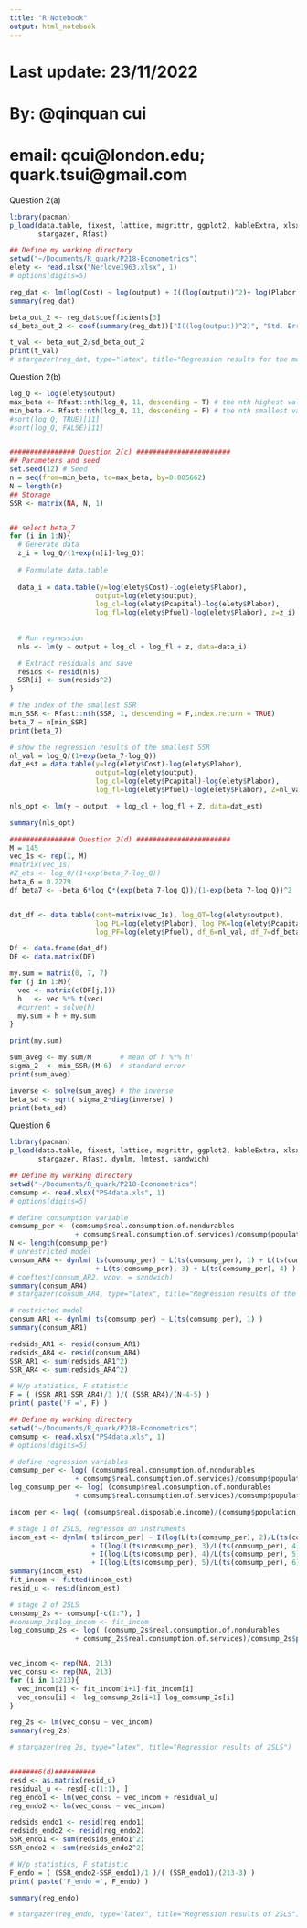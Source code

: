 ```yaml
---
title: "R Notebook"
output: html_notebook
---
```

# Last update: 23/11/2022
# By: @qinquan cui
# email: qcui@london.edu; quark.tsui@gmail.com

################ Question 2(a) #######################

```r
library(pacman)
p_load(data.table, fixest, lattice, magrittr, ggplot2, kableExtra, xlsx, 
       stargazer, Rfast)
```


```r
## Define my working directory
setwd("~/Documents/R_quark/P218-Econometrics")
elety <- read.xlsx("Nerlove1963.xlsx", 1)
# options(digits=5)

reg_dat <- lm(log(Cost) ~ log(output) + I((log(output))^2)+ log(Plabor) + log(Pcapital) + log(Pfuel), data=elety)
summary(reg_dat)

beta_out_2 <- reg_dat$coefficients[3]
sd_beta_out_2 <- coef(summary(reg_dat))["I((log(output))^2)", "Std. Error"]

t_val <- beta_out_2/sd_beta_out_2
print(t_val)
# stargazer(reg_dat, type="latex", title="Regression results for the modification")

```

################ Question 2(b) #######################

```r
log_Q <- log(elety$output)
max_beta <- Rfast::nth(log_Q, 11, descending = T) # the nth highest value
min_beta <- Rfast::nth(log_Q, 11, descending = F) # the nth smallest value
#sort(log_Q, TRUE)[11] 
#sort(log_Q, FALSE)[11] 


################ Question 2(c) #######################
## Parameters and seed
set.seed(12) # Seed
n = seq(from=min_beta, to=max_beta, by=0.005662)  
N = length(n)                      
## Storage 
SSR <- matrix(NA, N, 1) 


## select beta_7
for (i in 1:N){
  # Generate data
  z_i = log_Q/(1+exp(n[i]-log_Q))
  
  # Formulate data.table
  
  data_i = data.table(y=log(elety$Cost)-log(elety$Plabor),
                     output=log(elety$output),
                     log_cl=log(elety$Pcapital)-log(elety$Plabor), 
                     log_fl=log(elety$Pfuel)-log(elety$Plabor), z=z_i) 
  
  
  # Run regression
  nls <- lm(y ~ output + log_cl + log_fl + z, data=data_i)

  # Extract residuals and save
  resids <- resid(nls)
  SSR[i] <- sum(resids^2) 
}

# the index of the smallest SSR
min_SSR <- Rfast::nth(SSR, 1, descending = F,index.return = TRUE) 
beta_7 = n[min_SSR]
print(beta_7)

# show the regression results of the smallest SSR
nl_val = log_Q/(1+exp(beta_7-log_Q))
dat_est = data.table(y=log(elety$Cost)-log(elety$Plabor),
                     output=log(elety$output),
                     log_cl=log(elety$Pcapital)-log(elety$Plabor), 
                     log_fl=log(elety$Pfuel)-log(elety$Plabor), Z=nl_val)

nls_opt <- lm(y ~ output  + log_cl + log_fl + Z, data=dat_est)

summary(nls_opt)

################ Question 2(d) #######################
M = 145
vec_1s <- rep(1, M)
#matrix(vec_1s)
#Z_ets <- log_Q/(1+exp(beta_7-log_Q))
beta_6 = 0.2279
df_beta7 <- -beta_6*log_Q*(exp(beta_7-log_Q))/(1-exp(beta_7-log_Q))^2


dat_df <- data.table(cont=matrix(vec_1s), log_QT=log(elety$output), 
                     log_PL=log(elety$Plabor), log_PK=log(elety$Pcapital),
                     log_PF=log(elety$Pfuel), df_6=nl_val, df_7=df_beta7)

Df <- data.frame(dat_df)
DF <- data.matrix(DF)

my.sum = matrix(0, 7, 7)
for (j in 1:M){
  vec <- matrix(c(DF[j,]))
  h   <- vec %*% t(vec)
  #current = solve(h)
  my.sum = h + my.sum
} 

print(my.sum)

sum_aveg <- my.sum/M       # mean of h %*% h'
sigma_2  <- min_SSR/(M-6)  # standard error
print(sum_aveg)

inverse <- solve(sum_aveg) # the inverse
beta_sd <- sqrt( sigma_2*diag(inverse) )
print(beta_sd)

```

################ Question 6 #######################

```r
library(pacman)
p_load(data.table, fixest, lattice, magrittr, ggplot2, kableExtra, xlsx, 
       stargazer, Rfast, dynlm, lmtest, sandwich)
```


```r
## Define my working directory
setwd("~/Documents/R_quark/P218-Econometrics")
comsump <- read.xlsx("PS4data.xls", 1)
# options(digits=5)

# define consumption variable
comsump_per <- (comsump$real.consumption.of.nondurables
                + comsump$real.consumption.of.services)/comsump$population
N <- length(comsump_per)
# unrestricted model
consum_AR4 <- dynlm( ts(comsump_per) ~ L(ts(comsump_per), 1) + L(ts(comsump_per), 2) 
                     + L(ts(comsump_per), 3) + L(ts(comsump_per), 4) )
# coeftest(consum_AR2, vcov. = sandwich)
summary(consum_AR4)
# stargazer(consum_AR4, type="latex", title="Regression results of the unrestricted model")

# restricted model
consum_AR1 <- dynlm( ts(comsump_per) ~ L(ts(comsump_per), 1) )
summary(consum_AR1)

redsids_AR1 <- resid(consum_AR1)
redsids_AR4 <- resid(consum_AR4)
SSR_AR1 <- sum(redsids_AR1^2)
SSR_AR4 <- sum(redsids_AR4^2)

# W/p statistics, F statistic
F = ( (SSR_AR1-SSR_AR4)/3 )/( (SSR_AR4)/(N-4-5) )
print( paste('F =', F) )

```


```r
## Define my working directory
setwd("~/Documents/R_quark/P218-Econometrics")
comsump <- read.xlsx("PS4data.xls", 1)
# options(digits=5)

# define regression variables
comsump_per <- log( (comsump$real.consumption.of.nondurables
                + comsump$real.consumption.of.services)/comsump$population )
log_comsump_per <- log( (comsump$real.consumption.of.nondurables
                + comsump$real.consumption.of.services)/comsump$population )

incom_per <- log( (comsump$real.disposable.income)/(comsump$population) )

# stage 1 of 2SLS, regresson on instruments
incom_est <- dynlm( ts(incom_per) ~ I(log(L(ts(comsump_per), 2)/L(ts(comsump_per), 3)))
                    + I(log(L(ts(comsump_per), 3)/L(ts(comsump_per), 4)) ) 
                    + I(log(L(ts(comsump_per), 4)/L(ts(comsump_per), 5)) )
                    + I(log(L(ts(comsump_per), 5)/L(ts(comsump_per), 6))), data=comsump)
summary(incom_est)
fit_incom <- fitted(incom_est)
resid_u <- resid(incom_est)

# stage 2 of 2SLS
consump_2s <- comsump[-c(1:7), ]
#consump_2s$log_incom <- fit_incom
log_comsump_2s <- log( (comsump_2s$real.consumption.of.nondurables
                + comsump_2s$real.consumption.of.services)/comsump_2s$population )


vec_incom <- rep(NA, 213)
vec_consu <- rep(NA, 213)
for (i in 1:213){
  vec_incom[i] <- fit_incom[i+1]-fit_incom[i]
  vec_consu[i] <- log_comsump_2s[i+1]-log_comsump_2s[i]
} 

reg_2s <- lm(vec_consu ~ vec_incom)
summary(reg_2s)

# stargazer(reg_2s, type="latex", title="Regression results of 2SLS")


#######6(d)##########
resd <- as.matrix(resid_u)
residual_u <- resd[-c(1:1), ]
reg_endo1 <- lm(vec_consu ~ vec_incom + residual_u)
reg_endo2 <- lm(vec_consu ~ vec_incom)

redsids_endo1 <- resid(reg_endo1)
redsids_endo2 <- resid(reg_endo2)
SSR_endo1 <- sum(redsids_endo1^2)
SSR_endo2 <- sum(redsids_endo2^2)

# W/p statistics, F statistic
F_endo = ( (SSR_endo2-SSR_endo1)/1 )/( (SSR_endo1)/(213-3) )
print( paste('F_endo =', F_endo) )

summary(reg_endo)

# stargazer(reg_endo, type="latex", title="Regression results of 2SLS")

```






